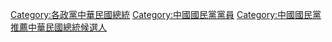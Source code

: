 [[Category:各政黨中華民國總統|Category:各政黨中華民國總統]]
[[Category:中國國民黨黨員|Category:中國國民黨黨員]]
[[Category:中國國民黨推薦中華民國總統候選人|Category:中國國民黨推薦中華民國總統候選人]]